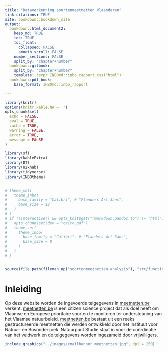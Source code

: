 ```yaml
---
title: "Dataverkenning soortenmeetnetten Vlaanderen"
link-citations: TRUE
site: bookdown::bookdown_site
output:
  bookdown::html_document2:
    keep_md: TRUE
    toc: TRUE
    toc_float:
      collapsed: FALSE
      smooth_scroll: FALSE
    number_sections: FALSE
    split_by: "chapter+number"
  bookdown::gitbook:
    split_by: "chapter+number"
    template: !expr INBOmd::inbo_rapport_css("html")
  bookdown::pdf_book:
    base_format: INBOmd::inbo_rapport

---
```




```r
library(knitr)
options(knitr.kable.NA = '')
opts_chunk$set(
  echo = FALSE, 
  eval = TRUE,
  cache = TRUE,
  warning = FALSE,
  error = TRUE,
  message = FALSE
)

library(sf)
library(kableExtra)
library(DT)
library(n2khab)
library(tidyverse)
library(INBOtheme)


# theme_set(
#   theme_inbo(
#     base_family = "Calibri", # "Flanders Art Sans",
#     base_size = 12
#   )
# )
# if (!interactive() && opts_knit$get("rmarkdown.pandoc.to") != "html") {
#   opts_chunk$set(dev = "cairo_pdf")
#   theme_set(
#     theme_inbo(
#       base_family = "Calibri", # "Flanders Art Sans",
#       base_size = 8
#     )
#   )
# }


source(file.path(fileman_up("soortenmeetnetten-analysis"), "src/functions_smp.R"))

```

# Inleiding

Op deze website worden de ingevoerde telgegevens in [meetnetten.be](https://www.meetnetten.be/) verkent. [meetnetten.be](https://www.meetnetten.be/) is een citizen science project dat als doel heeft om Vlaamse en Europese prioritaire soorten te monitoren ter ondersteuning van het Vlaamse natuurbeleid. [meetnetten.be](https://www.meetnetten.be/) bestaat uit een reeks gestructureerde meetnetten die werden ontwikkeld door het Instituut voor Natuur- en Bosonderzoek. Natuurpunt Studie staat in voor de coördinatie van het veldwerk en de telgegevens worden ingezameld door vrijwilligers.


```r
include_graphics("../images/emailbanner_meetnetten.jpg", dpi = 150)
```



